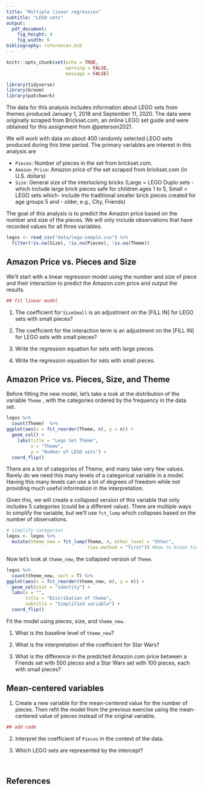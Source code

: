 ```yaml
---
title: "Multiple linear regression"
subtitle: "LEGO sets"
output: 
  pdf_document: 
    fig_height: 4
    fig_width: 6
bibliography: references.bib
---
```


```r
knitr::opts_chunk$set(echo = TRUE, 
                      warning = FALSE, 
                      message = FALSE)
```

```r
library(tidyverse)
library(broom)
library(patchwork)
```

The data for this analysis includes information about LEGO sets from themes produced January 1, 2018 and September 11, 2020. The data were originally scraped from Brickset.com, an online LEGO set guide and were obtained for this assignment from @peterson2021.

We will work with data on about 400 randomly selected LEGO sets produced during this time period. The primary variables are interest in this analysis are

-   `Pieces`: Number of pieces in the set from brickset.com.
-   `Amazon_Price`: Amazon price of the set scraped from brickset.com (in U.S. dollars)
-   `Size`: General size of the interlocking bricks (Large = LEGO Duplo sets - which include large brick pieces safe for children ages 1 to 5, Small = LEGO sets which- include the traditional smaller brick pieces created for age groups 5 and - older, e.g., City, Friends)

The goal of this analysis is to predict the Amazon price based on the number and size of the pieces. We will only include observations that have recorded values for all three variables.

```r
legos <- read_csv("data/lego-sample.csv") %>%
  filter(!is.na(Size), !is.na(Pieces), !is.na(Theme))
```

## Amazon Price vs. Pieces and Size

We'll start with a linear regression model using the number and size of piece and their interaction to predict the Amazon.com price and output the results.

```r
## fit linear model
```

1.  The coefficient for `SizeSmall` is an adjustment on the [FILL IN] for LEGO sets with small pieces?

2.  The coefficient for the interaction term is an adjustment on the [FILL IN] for LEGO sets with small pieces?

3.  Write the regression equation for sets with large pieces.

4.  Write the regression equation for sets with small pieces.

## Amazon Price vs. Pieces, Size, and Theme

Before fitting the new model, let's take a look at the distribution of the variable `Theme` , with the categories ordered by the frequency in the data set.

```r
legos %>%
  count(Theme)  %>%
ggplot(aes(x = fct_reorder(Theme, n), y = n)) +
  geom_col() + 
    labs(title = "Lego Set Theme", 
         x = "Theme", 
         y = "Number of LEGO sets") + 
  coord_flip()
```

There are a lot of categories of Theme, and many take very few values. Rarely do we need this many levels of a categorical variable in a model. Having this many levels can use a lot of degrees of freedom while not providing much useful information in the interpretation.

Given this, we will create a collapsed version of this variable that only includes 5 categories (could be a different value). There are multiple ways to simplify the variable, but we'll use `fct_lump` which collapses based on the number of observations.

```r
# simplify categories
legos <- legos %>%
  mutate(theme_new = fct_lump(Theme, 4, other_level = "Other", 
                              ties.method = "first")) #how to break ties
```

Now let's look at `theme_new`, the collapsed version of `Theme`.

```r
legos %>%
  count(theme_new, sort = T) %>%
ggplot(aes(x = fct_reorder(theme_new, n), y = n)) + 
  geom_col(stat = "identity") + 
  labs(x = "", 
       title = "Distribution of theme", 
       subtitle = "Simplified variable") + 
  coord_flip()
```

Fit the model using pieces, size, and `theme_new`.

1.  What is the baseline level of `theme_new`?

2.  What is the interpretation of the coefficient for Star Wars?

3.  What is the difference in the predicted Amazon.com price between a Friends set with 500 pieces and a Star Wars set with 100 pieces, each with small pieces?

## Mean-centered variables

1.  Create a new variable for the mean-centered value for the number of pieces. Then refit the model from the previous exercise using the mean-centered value of pieces instead of the original variable.

```r
## add code
```

2.  Interpret the coefficient of `Pieces` in the context of the data.

3.  Which LEGO sets are represented by the intercept?

<br>

## References
